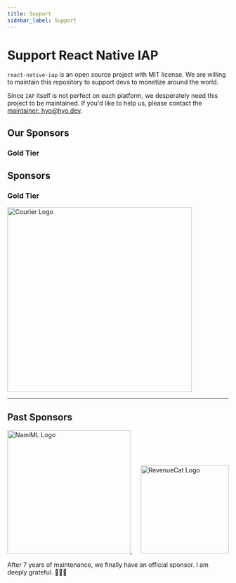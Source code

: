 ```yaml
---
title: Support
sidebar_label: Support
---
```



<AdFitTopFixed />

# Support React Native IAP

`react-native-iap` is an open source project with MIT license. We are willing to
maintain this repository to support devs to monetize around the world.

Since `IAP` itself is not perfect on each platform, we desperately need
this project to be maintained. If you'd like to help us, please contact the [maintainer: hyo@hyo.dev](mailto:hyo@hyo.dev).

## Our Sponsors

### Gold Tier

## Sponsors

### <span>Gold Tier</span>

<a href="https://www.courier.com/?utm_source=react-native-iap&utm_campaign=osssponsors">
    <img src="https://github.com/user-attachments/assets/319d8966-6839-498d-8ead-ce8cc72c3bca" width="420" alt="Courier Logo" />
</a>

---

## Past Sponsors

<a href="https://namiml.com">
    <img src="https://github.com/hyochan/react-native-iap/assets/27461460/89d71f61-bb73-400a-83bd-fe0f96eb726e" width="280" alt="NamiML Logo" />
</a>&nbsp;&nbsp;&nbsp;&nbsp;
<a href="https://www.revenuecat.com">
    <img src="https://github.com/hyochan/react-native-iap/assets/27461460/1e387a47-afe0-4b85-ad78-1064ca6623fa" width="200" alt="RevenueCat Logo" />
</a>

After 7 years of maintenance, we finally have an official sponsor. I am deeply grateful. 🙇🏻‍♂️
